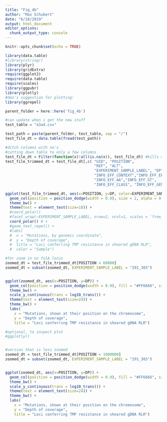 ```yaml
---
title: "Fig_4b"
author: "Max Schubert"
date: "6/18/2019"
output: html_document
editor_options: 
  chunk_output_type: console
---
```


```r
knitr::opts_chunk$set(echo = TRUE)

library(data.table)
#library(stringr)
library(plyr)
library(gridExtra)
require(ggplot2)
require(data.table)
require(scales)
library(ggpubr)
library(plotly)
#dan's suggestion for plotting:
library(ggrepel)

parent_folder = here::here('fig_4b')

```

```r
#can update when i get the new stuff
test_table = "a3a4.csv"

test_path = paste(parent_folder, test_table, sep = "/")
test_file_dt = data.table(fread(test_path))

#ditch columns with na's
#cutting down table to only a few columns
test_file_dt = Filter(function(x)!all(is.na(x)), test_file_dt) #kills columns with all NA
test_file_trimmed_dt = test_file_dt[,c( "UID", "POSITION",
                                        "REF", "ALT",
                                        "EXPERIMENT_SAMPLE_LABEL", "DP",
                                        "INFO_EFF_CONTEXT","INFO_EFF_EFFECT",
                                        "INFO_EFF_AA","INFO_EFF_GT",
                                        "INFO_EFF_CLASS", "INFO_EFF_GENE")] #keeps only specified columns

```

```r
ggplot(test_file_trimmed_dt, aes(x=POSITION, y=DP, color=EXPERIMENT_SAMPLE_LABEL)) + 
  geom_col(position = position_dodge(width = 0.9), size = 2, alpha = 0.5) +
  theme_bw() +
  theme(text = element_text(size=18)) +
  #coord_polar()
  #facet_wrap(~EXPERIMENT_SAMPLE_LABEL, nrow=2, ncol=1, scales = 'free_y') +
  coord_polar() # +
  #geom_text_repel() +
  #labs(
  #  x = "Mutations, by genomic coordinate",
  #  y = "Depth of coverage",
  #  title = "Loci conferring TMP resistance in sheared gDNA RLR",
  #  color = "Sample")
```

```r
#for zoom in on folA locus
zoomed_dt = test_file_trimmed_dt[POSITION < 60000]
zoomed_dt = subset(zoomed_dt, EXPERIMENT_SAMPLE_LABEL = "291_303")


ggplot(zoomed_dt, aes(x=POSITION, y=DP)) + 
  geom_col(position = position_dodge(width = 0.9), fill = "#FF6666", size =2 ) +
  theme_bw() +
  scale_y_continuous(trans = log10_trans()) +
  theme(text = element_text(size=24)) +
  theme_bw() +
  labs(
    x = "Mutations, shown at their position on the chromosome",
    y = "Depth of coverage",
    title = "Loci conferring TMP resistance in sheared gDNA RLR")

#optional, to inspect plot
#ggplotly()


#version that is less zoomed
zoomed_dt = test_file_trimmed_dt[POSITION < 1000000]
zoomed_dt = subset(zoomed_dt, EXPERIMENT_SAMPLE_LABEL = "291_303")


ggplot(zoomed_dt, aes(x=POSITION, y=DP)) + 
  geom_col(position = position_dodge(width = 0.9), fill = "#FF6666", size = 100) +
  theme_bw() +
  scale_y_continuous(trans = log10_trans()) +
  theme(text = element_text(size=24)) +
  theme_bw() +
  labs(
    x = "Mutations, shown at their position on the chromosome",
    y = "Depth of coverage",
    title = "Loci conferring TMP resistance in sheared gDNA RLR")

```


